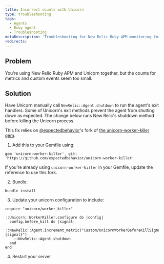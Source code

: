 ```yaml
---
title: Incorrect counts with Unicorn
type: troubleshooting
tags:
  - Agents
  - Ruby agent
  - Troubleshooting
metaDescription: 'Troubleshooting for New Relic Ruby APM monitoring for use of Unicorn when metric and custom event metrics seem too low.'
redirects:
---
```


## Problem

You're using New Relic Ruby APM and Unicorn together, but the counts for metrics and custom events seem too small.

## Solution

Have Unicorn manually call `NewRelic::Agent.shutdown` to run the agent's exit handlers. Some of Unicorn's exit methods prevent the agent from shutting down as expected. The change below runs New Relic's shutdown method before killing the Unicorn process.

This fix relies on [@expectedbehavior](https://github.com/expectedbehavior)'s fork of [the unicorn-worker-killer gem](https://github.com/expectedbehavior/unicorn-worker-killer). 

1. Add this to your Gemfile using:
  ```
  gem 'unicorn-worker-killer', git: 'https://github.com/expectedbehavior/unicorn-worker-killer'
  ```
  If you're already using `unicorn-worker-killer` in your Gemfile, update the reference to use this fork.

2. Bundle:
  ```
  bundle install
  ```

3. Update your unicorn configuration to include:
  ```
  require "unicorn/worker_killer"

  ::Unicorn::WorkerKiller.configure do |config|
    config.before_kill do |signal|
      ::NewRelic::Agent.increment_metric("Custom/UnicornWorkerBeforeKillSignal/#{signal}")
      ::NewRelic::Agent.shutdown
    end
  end
  ```

4. Restart your server

